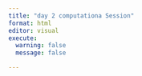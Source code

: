 ```yaml
---
title: "day 2 computationa Session"
format: html
editor: visual
execute: 
  warning: false
  message: false

---
```

